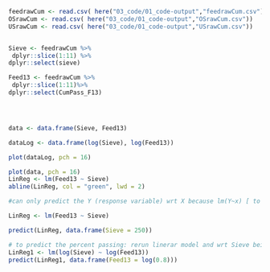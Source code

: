 


```r
feedrawCum <- read.csv( here("03_code/01_code-output","feedrawCum.csv"))
OSrawCum <- read.csv( here("03_code/01_code-output","OSrawCum.csv"))
USrawCum <- read.csv( here("03_code/01_code-output","USrawCum.csv"))


Sieve <- feedrawCum %>% 
 dplyr::slice(1:11) %>% 
dplyr::select(sieve) 

Feed13 <- feedrawCum %>% 
 dplyr::slice(1:11)%>% 
dplyr::select(CumPass_F13) 




data <- data.frame(Sieve, Feed13)

dataLog <- data.frame(log(Sieve), log(Feed13))

plot(dataLog, pch = 16)


```



```r
plot(data, pch = 16)
LinReg <- lm(Feed13 ~ Sieve)
abline(LinReg, col = "green", lwd = 2)
```


```r

#can only predict the Y (response variable) wrt X because lm(Y~x) [ to predict X, make x the reponse var]

LinReg <- lm(Feed13 ~ Sieve)

predict(LinReg, data.frame(Sieve = 250))
```
```r
# to predict the percent passing: rerun linerar model and wrt Sieve being predicted. 
LinReg1 <- lm(log(Sieve) ~ log(Feed13))
predict(LinReg1, data.frame(Feed13 = log(0.8)))
```



